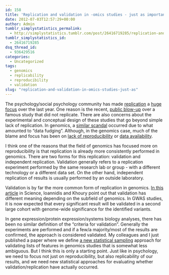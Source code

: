 ```yaml
---
id: 158
title: 'Replication and validation in -omics studies - just as important as reproducibility'
date: 2012-07-03T12:57:29+00:00
author: Admin
tumblr_simplystatistics_permalink:
  - http://simplystatistics.tumblr.com/post/26416719285/replication-and-validation-in-omics-studies-just-as
tumblr_simplystatistics_id:
  - 26416719285
dsq_thread_id:
  - 936429516
categories:
  - Uncategorized
tags:
  - genomics
  - replicability
  - reproducibility
  - validation
slug: "replication-and-validation-in-omics-studies-just-as"
---
```

The psychology/social psychology community has made <a href="http://simplystatistics.org/post/21326470429/replication-psychology-and-big-science" target="_blank">replication</a> a <a href="http://openscienceframework.org/" target="_blank">huge focus</a> over the last year. One reason is the recent, <a href="http://blogs.discovermagazine.com/notrocketscience/2012/03/10/failed-replication-bargh-psychology-study-doyen/" target="_blank">public blow-up</a> over a famous study that did not replicate. There are also concerns about the experimental and conceptual design of these studies that go beyond simple lack of replication. In genomics, a <a href="http://simplystatistics.org/post/18378666076/the-duke-saga-starter-set" target="_blank">similar scandal</a> occurred due to what amounted to &#8220;data fudging&#8221;. Although, in the genomics case, much of the blame and focus has been on <a href="http://projecteuclid.org/DPubS?service=UI&version=1.0&verb=Display&handle=euclid.aoas/1267453942" target="_blank">lack of reproducibility</a> or <a href="http://www.nature.com/nature/journal/v467/n7314/full/467401b.html" target="_blank">data availability</a>. 

I think one of the reasons that the field of genomics has focused more on reproducibility is that replication is already more consistently performed in genomics. There are two forms for this replication: validation and independent replication. Validation generally refers to a replication experiment performed by the same research lab or group - with a different technology or a different data set. On the other hand, independent replication of results is usually performed by an outside laboratory. 

Validation is by far the more common form of replication in genomics. <a href="http://www.sciencemag.org/content/334/6060/1230.full" target="_blank">In this article</a> in Science, Ioannidis and Khoury point out that validation has different meaning depending on the subfield of genomics. In GWAS studies, it is now expected that every significant result will be validated in a second large cohort with genome-wide significance for the identified variants.

In gene expression/protein expression/systems biology analyses, there has been no similar definition of the &#8220;criteria for validation&#8221;. Generally the experiments are performed and if a few/a majority/most of the results are confirmed, the approach is considered validated. My colleagues and I just published a paper where we define <a href="http://www.biomedcentral.com/content/pdf/1471-2105-13-150.pdf" target="_blank">a new statistical sampling</a> approach for validating lists of features in genomics studies that is somewhat less ambiguous. But I think this is only a starting point. Just like in psychology, we need to focus not just on reproducibility, but also replicability of our results, and we need new statistical approaches for evaluating whether validation/replication have actually occurred. 
